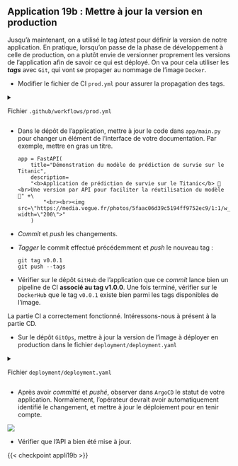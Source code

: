 ::: {.application}
## Application 19b : Mettre à jour la version en production

Jusqu'à maintenant, on a utilisé le tag *latest* pour définir la version de notre application. En pratique, lorsqu'on passe de la phase de développement à celle de production, on a plutôt envie de versionner proprement les versions de l'application afin de savoir ce qui est déployé. On va pour cela utiliser les ***tags*** avec `Git`, qui vont se propager au nommage de l'image `Docker`.

- Modifier le fichier de CI `prod.yml` pour assurer la propagation des tags.

<details>
<summary>

Fichier `.github/workflows/prod.yml`

</summary>

  ```.yaml
  name: Construction image Docker

  on:
    push:
      branches:
        - main
        - dev
      tags:
        - 'v*.*.*'

  jobs:
    docker:
      runs-on: ubuntu-latest
      steps:
        -
          name: Set up QEMU
          uses: docker/setup-qemu-action@v3
        -
          name: Set up Docker Buildx
          uses: docker/setup-buildx-action@v3

        -
          name: Docker meta
          id: meta
          uses: docker/metadata-action@v5
          with:
            images: linogaliana/application #<1>

        -
          name: Login to Docker Hub
          uses: docker/login-action@v3
          with:
            username: ${{ secrets.DOCKERHUB_USERNAME }}
            password: ${{ secrets.DOCKERHUB_TOKEN }}
        -
          name: Build and push
          uses: docker/build-push-action@v5
          with:
            push: true
            tags: ${{ steps.meta.outputs.tags }}
            labels: ${{ steps.meta.outputs.labels }}
  ```
  1. Modifier ici !

</details>

- Dans le dépôt de l'application, mettre à jour le code dans `app/main.py` pour changer un élément de l'interface de votre documentation.
Par exemple, mettre en gras un titre.

  ```.python
  app = FastAPI(
      title="Démonstration du modèle de prédiction de survie sur le Titanic",
      description=
      "<b>Application de prédiction de survie sur le Titanic</b> 🚢 <br>Une version par API pour faciliter la réutilisation du modèle 🚀" +\
          "<br><br><img src=\"https://media.vogue.fr/photos/5faac06d39c5194ff9752ec9/1:1/w_2404,h_2404,c_limit/076_CHL_126884.jpg\" width=\"200\">"
      )
  ```

- *Commit* et *push* les changements.

- _Tagger_ le commit effectué précédemment et *push* le nouveau tag :

  ```.python
  git tag v0.0.1
  git push --tags
  ```

- Vérifier sur le dépôt `GitHub` de l'application que ce *commit* lance bien un pipeline de CI **associé au tag v1.0.0**. Une fois terminé, vérifier sur le `DockerHub` que le tag `v0.0.1` existe bien parmi les tags disponibles de l'image.

La partie CI a correctement fonctionné. Intéressons-nous à présent à la partie CD.

- Sur le dépôt `GitOps`, mettre à jour la version de l'image à déployer en production dans le fichier `deployment/deployment.yaml`

<details>
<summary>

Fichier `deployment/deployment.yaml`

</summary>

  ```.python
  apiVersion: apps/v1
  kind: Deployment
  metadata:
    name: titanic-deployment
    labels:
      app: titanic
  spec:
    replicas: 1
    selector:
      matchLabels:
        app: titanic
    template:
      metadata:
        labels:
          app: titanic
      spec:
        containers:
        - name: titanic
          image: linogaliana/application:v0.0.1 #<1>
          ports:
          - containerPort: 5000
  ```
  1. Remplacer ici par le dépôt applicatif adéquat


</details>

- Après avoir _committé_ et _pushé_, observer dans `ArgoCD` le statut de votre application. Normalement, l'opérateur devrait avoir automatiquement identifié le changement, et mettre à jour le déploiement pour en tenir compte.

![](/argocd-waiting.png)

- Vérifier que l'API a bien été mise à jour.

:::


{{< checkpoint appli19b >}}

